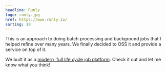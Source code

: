 ```yaml
---
headline: Runly
logo: runly.jpg
href: https://www.runly.io/
sorting: 10
---
```


This is an approach to doing batch processing and background jobs that I helped refine over many years. We finally decided to OSS it and provide a service on top of it.

We built it as a [modern, full life cycle job platform](https://www.runly.io/). Check it out and let me know what you think!
